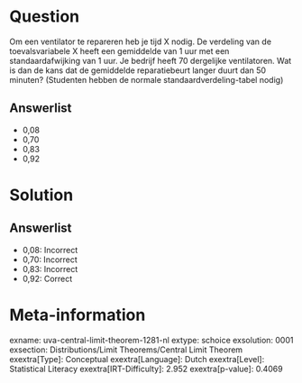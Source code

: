 Question
========

Om een ventilator te repareren heb je tijd X nodig. De verdeling van de
toevalsvariabele X heeft een gemiddelde van 1 uur met een
standaardafwijking van 1 uur. Je bedrijf heeft 70 dergelijke
ventilatoren. Wat is dan de kans dat de gemiddelde reparatiebeurt langer
duurt dan 50 minuten? (Studenten hebben de normale
standaardverdeling-tabel nodig)

Answerlist
----------

* 0,08
* 0,70
* 0,83
* 0,92

Solution
========

Answerlist
----------

* 0,08: Incorrect
* 0,70: Incorrect
* 0,83: Incorrect
* 0,92: Correct

Meta-information
================
exname: uva-central-limit-theorem-1281-nl
extype: schoice
exsolution: 0001
exsection: Distributions/Limit Theorems/Central Limit Theorem
exextra[Type]: Conceptual
exextra[Language]: Dutch
exextra[Level]: Statistical Literacy
exextra[IRT-Difficulty]: 2.952
exextra[p-value]: 0.4069
